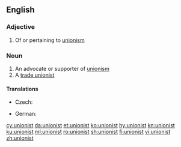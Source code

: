 ==English==

===Adjective===
{{en-adj}}

# {{context|sometimes|capitalised|lang=en}} Of or pertaining to [[unionism]]

===Noun===
{{en-noun}}

# An advocate or supporter of [[unionism]]
# A [[trade unionist]]

====Translations====
{{trans-top|trade unionist}}
* Czech: {{t|cs|odborář|m}}
{{trans-mid}}
* German: {{t+|de|Gewerkschaftler|m}}
{{trans-bottom}}

[[cy:unionist]]
[[da:unionist]]
[[et:unionist]]
[[ko:unionist]]
[[hy:unionist]]
[[kn:unionist]]
[[ku:unionist]]
[[ml:unionist]]
[[ro:unionist]]
[[sh:unionist]]
[[fi:unionist]]
[[vi:unionist]]
[[zh:unionist]]
